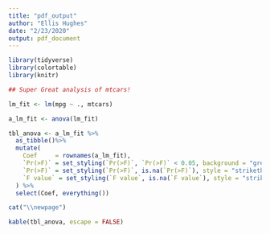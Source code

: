 ```yaml
---
title: "pdf_output"
author: "Ellis Hughes"
date: "2/23/2020"
output: pdf_document
---
```


```r
library(tidyverse)
library(colortable)
library(knitr)

## Super Great analysis of mtcars!

lm_fit <- lm(mpg ~ ., mtcars)

a_lm_fit <- anova(lm_fit)

tbl_anova <- a_lm_fit %>% 
  as_tibble()%>% 
  mutate(
    Coef     = rownames(a_lm_fit),
    `Pr(>F)` = set_styling(`Pr(>F)`, `Pr(>F)` < 0.05, background = "green", style = "underline"),
    `Pr(>F)` = set_styling(`Pr(>F)`, is.na(`Pr(>F)`), style = "strikethrough"),
    `F value` = set_styling(`F value`, is.na(`F value`), style = "strikethrough")
  ) %>% 
  select(Coef, everything())

cat("\\newpage")

kable(tbl_anova, escape = FALSE)

```
